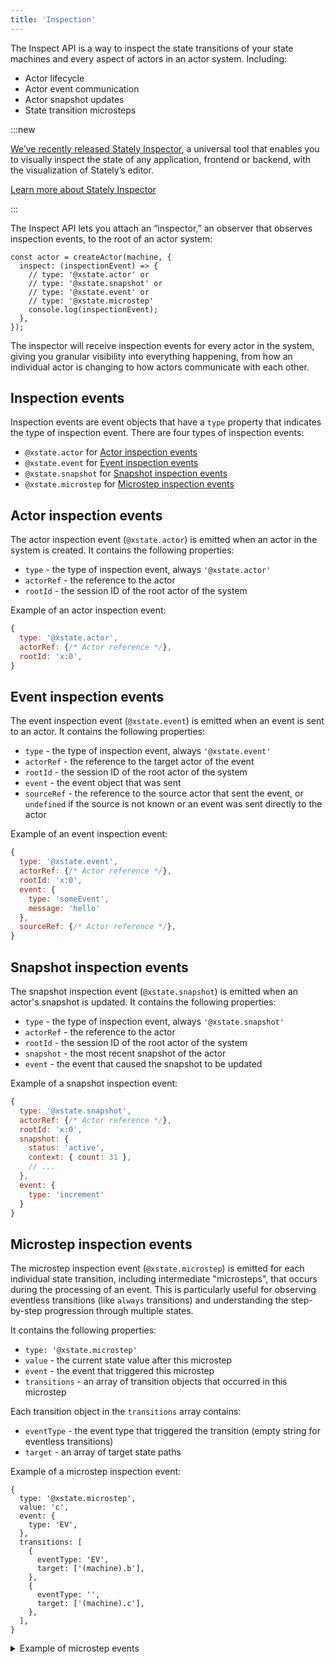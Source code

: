 ```yaml
---
title: 'Inspection'
---
```


The Inspect API is a way to inspect the state transitions of your state machines and every aspect of actors in an actor system. Including:

- Actor lifecycle
- Actor event communication
- Actor snapshot updates
- State transition microsteps

:::new

[We’ve recently released Stately Inspector](/blog/2024-01-15-stately-inspector/), a universal tool that enables you to visually inspect the state of any application, frontend or backend, with the visualization of Stately’s editor.

[Learn more about Stately Inspector](inspector.mdx)

:::

The Inspect API lets you attach an “inspector,” an observer that observes inspection events, to the root of an actor system:

```tsx
const actor = createActor(machine, {
  inspect: (inspectionEvent) => {
    // type: '@xstate.actor' or
    // type: '@xstate.snapshot' or
    // type: '@xstate.event' or
    // type: '@xstate.microstep'
    console.log(inspectionEvent);
  },
});
```

The inspector will receive inspection events for every actor in the system, giving you granular visibility into everything happening, from how an individual actor is changing to how actors communicate with each other.

## Inspection events

Inspection events are event objects that have a `type` property that indicates the type of inspection event. There are four types of inspection events:

- `@xstate.actor` for [Actor inspection events](#actor-inspection-events)
- `@xstate.event` for [Event inspection events](#event-inspection-events)
- `@xstate.snapshot` for [Snapshot inspection events](#snapshot-inspection-events)
- `@xstate.microstep` for [Microstep inspection events](#microstep-inspection-events)

## Actor inspection events

The actor inspection event (`@xstate.actor`) is emitted when an actor in the system is created. It contains the following properties:

- `type` - the type of inspection event, always `'@xstate.actor'`
- `actorRef` - the reference to the actor
- `rootId` - the session ID of the root actor of the system

Example of an actor inspection event:

```js
{
  type: '@xstate.actor',
  actorRef: {/* Actor reference */},
  rootId: 'x:0',
}
```

## Event inspection events

The event inspection event (`@xstate.event`) is emitted when an event is sent to an actor. It contains the following properties:

- `type` - the type of inspection event, always `'@xstate.event'`
- `actorRef` - the reference to the target actor of the event
- `rootId` - the session ID of the root actor of the system
- `event` - the event object that was sent
- `sourceRef` - the reference to the source actor that sent the event, or `undefined` if the source is not known or an event was sent directly to the actor

Example of an event inspection event:

```js
{
  type: '@xstate.event',
  actorRef: {/* Actor reference */},
  rootId: 'x:0',
  event: {
    type: 'someEvent',
    message: 'hello'
  },
  sourceRef: {/* Actor reference */},
}
```

## Snapshot inspection events

The snapshot inspection event (`@xstate.snapshot`) is emitted when an actor's snapshot is updated. It contains the following properties:

- `type` - the type of inspection event, always `'@xstate.snapshot'`
- `actorRef` - the reference to the actor
- `rootId` - the session ID of the root actor of the system
- `snapshot` - the most recent snapshot of the actor
- `event` - the event that caused the snapshot to be updated

Example of a snapshot inspection event:

```js
{
  type: '@xstate.snapshot',
  actorRef: {/* Actor reference */},
  rootId: 'x:0',
  snapshot: {
    status: 'active',
    context: { count: 31 },
    // ...
  },
  event: {
    type: 'increment'
  }
}
```

## Microstep inspection events

The microstep inspection event (`@xstate.microstep`) is emitted for each individual state transition, including intermediate "microsteps", that occurs during the processing of an event. This is particularly useful for observing eventless transitions (like `always` transitions) and understanding the step-by-step progression through multiple states.

It contains the following properties:

- `type: '@xstate.microstep'`
- `value` - the current state value after this microstep
- `event` - the event that triggered this microstep
- `transitions` - an array of transition objects that occurred in this microstep

Each transition object in the `transitions` array contains:

- `eventType` - the event type that triggered the transition (empty string for eventless transitions)
- `target` - an array of target state paths

Example of a microstep inspection event:

```json5
{
  type: '@xstate.microstep',
  value: 'c',
  event: {
    type: 'EV',
  },
  transitions: [
    {
      eventType: 'EV',
      target: ['(machine).b'],
    },
    {
      eventType: '',
      target: ['(machine).c'],
    },
  ],
}
```

<details>
<summary>Example of microstep events</summary>

Here's an example of microstep events:

```tsx
const machine = createMachine({
  initial: 'a',
  states: {
    a: {
      on: {
        EV: 'b',
      },
    },
    b: {
      always: 'c', // This will trigger automatically after entering state 'b'
    },
    c: {},
  },
});

const events = [];
const actorRef = createActor(machine, {
  inspect: (ev) => events.push(ev),
}).start();

actorRef.send({ type: 'EV' });
```

The microstep events will look like this:

```json5
// First microstep: EV transition to state 'b'
{
  type: '@xstate.microstep',
  value: 'b',
  event: {
    type: 'EV'
  },
  transitions: [
    {
      eventType: 'EV',
      target: ['(machine).b']
    }
  ]
},

// Second microstep: always transition to state 'c'
{
  type: '@xstate.microstep',
  value: 'c',
  event: {
    type: 'EV'
  },
  transitions: [
    {
      eventType: '',  // Empty string indicates eventless transition
      target: ['(machine).c']
    }
  ]
}
```

</details>
